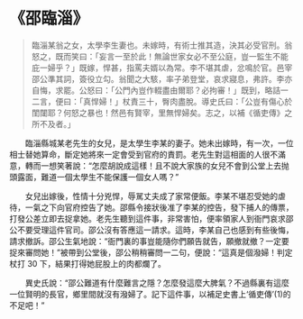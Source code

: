 # 《邵臨淄》

> 臨淄某翁之女，太學李生妻也。未嫁時，有術士推其造，決其必受官刑。翁怒之，既而笑曰：「妄言一至於此！無論世家女必不至公庭，豈一監生不能庇一婦乎？」既嫁，悍甚，指罵夫婿以為常。李不堪其虐，忿鳴於官。邑宰邵公準其詞，簽役立勾。翁聞之大駭，率子弟登堂，哀求寢息，弗許。李亦自悔，求罷。公怒曰：「公門內豈作輟盡由爾耶？必拘審！」既到，略詰一二言，便曰：「真悍婦！」杖責三十，臀肉盡脫。導史氏曰：「公豈有傷心於閨闥耶？何怒之暴也！然邑有賢宰，里無悍婦矣。志之，以補《循吏傳》之所不及者。」

&emsp;&emsp;臨淄縣城某老先生的女兒，是太學生李某的妻子。她未出嫁時，有一次，一位相士替她算命，斷定她將來一定會受到官府的責罰。老先生對這相面的人很不滿意，轉而一想笑著說：“怎麼胡說成這樣！且不說大家族的女兒不會到公堂上去抛頭露面，難道一個太學生不能保護一個女人嗎？”

&emsp;&emsp;女兒出嫁後，性情十分兇悍，辱駡丈夫成了家常便飯。李某不堪忍受她的虐待，一氣之下向官府控告了她。邵縣令接狀後准了李某的控告，發下捕人的傳票，打發公差立即去捉拿她。老先生聽到這件事，非常害怕，便率領家人到衙門哀求邵公不要受理這件官司。邵公沒有答應這一請求。這時，李某自己也感到有些後悔，請求撤訴。邵公生氣地說：“衙門裏的事豈能隨你們願告就告，願撤就撤？一定要捉來審問她！”被帶到公堂後，邵公稍稍審問一二句，便說：“這真是個潑婦！判定杖打 30 下，結果打得她屁股上的肉都爛了。

&emsp;&emsp;異史氏說：“邵公難道有什麼難言之隱？怎麼發這麼大脾氣？不過縣裏有這麼一位賢明的長官，鄉里間就沒有潑婦了。記下這件事，以補足史書上‘循吏傳’(1)的不足吧！”
